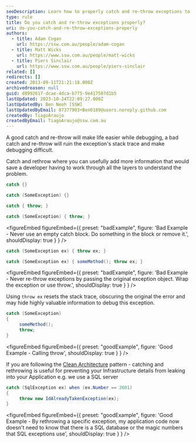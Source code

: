 ```yaml
---
seoDescription: Learn how to properly catch and re-throw exceptions to make debugging easier by preserving stack traces.
type: rule
title: Do you catch and re-throw exceptions properly?
uri: do-you-catch-and-re-throw-exceptions-properly
authors:
  - title: Adam Cogan
    url: https://ssw.com.au/people/adam-cogan
  - title: Matt Wicks
    url: https://www.ssw.com.au/people/matt-wicks
  - title: Piers Sinclair
    url: https://www.ssw.com.au/people/piers-sinclair
related: []
redirects: []
created: 2013-09-11T21:21:18.000Z
archivedreason: null
guid: d8992617-dcae-4dca-b775-9e417507d1b5
lastUpdated: 2023-10-24T22:09:27.000Z
lastUpdatedBy: Ben Neoh [SSW]
lastUpdatedByEmail: 87377903+Ben0189@users.noreply.github.com
createdBy: TiagoAraujo
createdByEmail: TiagoAraujo@ssw.com.au
---
```


A good catch and re-throw will make life easier while debugging, a bad catch and re-throw will ruin the exception's stack trace and make debugging difficult.

Catch and rethrow where you can usefully add more information that would save a developer having to work through all the layers to understand the problem.
```cs
catch {}

catch (SomeException) {}

catch { throw; }

catch (SomeException) { throw; }
```

<figureEmbed figureEmbed={{
  preset: "badExample",
  figure: 'Bad Example - Never use an empty catch block. Do something in the block or remove it.',
  shouldDisplay: true
} } />


```cs
catch (SomeException ex) { throw ex; }

catch (SomeException ex) { someMethod(); throw ex; }
```

<figureEmbed figureEmbed={{
  preset: "badExample",
  figure: 'Bad Example - Never re-throw exceptions by passing the original exception object. Wrap the exception or use throw.',
  shouldDisplay: true
} } />


Using `throw ex` resets the stack trace, obscuring the original the error and may hide highly valuable information to debug this exception.

```cs
catch (SomeException)
{
     someMethod();
     throw;
}
```

<figureEmbed figureEmbed={{
  preset: "goodExample",
  figure: 'Good Example - Calling throw',
  shouldDisplay: true
} } />


If you are following the [Clean Architecture](https://github.com/jasontaylordev/CleanArchitecture) pattern - catching and rethrowing is useful for preventing your Infrastructure details from leaking into your Application e.g. we use a SQL server

```cs
catch (SqlException ex) when (ex.Number == 2601)
{
     throw new IdAlreadyTakenException(ex);
}
```

<figureEmbed figureEmbed={{
  preset: "goodExample",
  figure: 'Good Example - By rethrowing a specific exception, my application code now doesn\'t need to know that there is a SQL database or the magic numbers that SQL exceptions use',
  shouldDisplay: true
} } />
